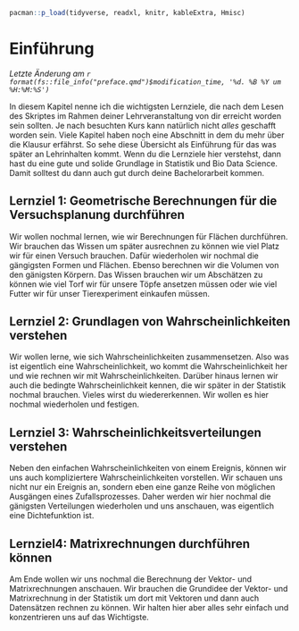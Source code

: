 ```r
pacman::p_load(tidyverse, readxl, knitr, kableExtra, Hmisc)
```

# Einführung {#sec-intro}

*Letzte Änderung am `r format(fs::file_info("preface.qmd")$modification_time, '%d. %B %Y um %H:%M:%S')`*

In diesem Kapitel nenne ich die wichtigsten Lernziele, die nach dem Lesen des Skriptes im Rahmen deiner Lehrveranstaltung von dir erreicht worden sein sollten. Je nach besuchten Kurs kann natürlich nicht *alles* geschafft worden sein. Viele Kapitel haben noch eine Abschnitt in dem du mehr über die Klausur erfährst. So sehe diese Übersicht als Einführung für das was später an Lehrinhalten kommt. Wenn du die Lernziele hier verstehst, dann hast du eine gute und solide Grundlage in Statistik und Bio Data Science. Damit solltest du dann auch gut durch deine Bachelorarbeit kommen.

## Lernziel 1: Geometrische Berechnungen für die Versuchsplanung durchführen

Wir wollen nochmal lernen, wie wir Berechnungen für Flächen durchführen. Wir brauchen das Wissen um später ausrechnen zu können wie viel Platz wir für einen Versuch brauchen. Dafür wiederholen wir nochmal die gängigsten Formen und Flächen. Ebenso berechnen wir die Volumen von den gänigsten Körpern. Das Wissen brauchen wir um Abschätzen zu können wie viel Torf wir für unsere Töpfe ansetzen müssen oder wie viel Futter wir für unser Tierexperiment einkaufen müssen.

## Lernziel 2: Grundlagen von Wahrscheinlichkeiten verstehen

Wir wollen lerne, wie sich Wahrscheinlichkeiten zusammensetzen. Also was ist eigentlich eine Wahrscheinlichkeit, wo kommt die Wahrscheinlichkeit her und wie rechnen wir mit Wahrscheinlichkeiten. Darüber hinaus lernen wir auch die bedingte Wahrscheinlichkeit kennen, die wir später in der Statistik nochmal brauchen. Vieles wirst du wiedererkennen. Wir wollen es hier nochmal wiederholen und festigen. 

## Lernziel 3: Wahrscheinlichkeitsverteilungen verstehen

Neben den einfachen Wahrscheinlichkeiten von einem Ereignis, können wir uns auch kompliziertere Wahrscheinlichkeiten vorstellen. Wir schauen uns nicht nur ein Ereignis an, sondern eben eine ganze Reihe von möglichen Ausgängen eines Zufallsprozesses. Daher werden wir hier nochmal die gänigsten Verteilungen wiederholen und uns anschauen, was eigentlich eine Dichtefunktion ist. 

## Lernziel4: Matrixrechnungen durchführen können

Am Ende wollen wir uns nochmal die Berechnung der Vektor- und Matrixrechnungen anschauen. Wir brauchen die Grundidee der Vektor- und Matrixrechnung in der Statistik um dort mit Vektoren und dann auch Datensätzen rechnen zu können. Wir halten hier aber alles sehr einfach und konzentrieren uns auf das Wichtigste.